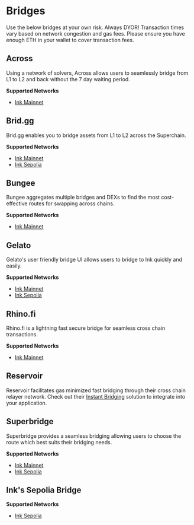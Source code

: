 
# Bridges

<Callout type="info" emoji="ℹ️">
  Use the below bridges at your own risk. Always DYOR!
</Callout>


<Callout type="info" emoji="ℹ️">
  Transaction times vary based on network congestion and gas fees. Please ensure
  you have enough ETH in your wallet to cover transaction fees.
</Callout>

## Across

Using a network of solvers, Across allows users to seamlessly bridge from L1 to L2 and back without the 7 day waiting period.

**Supported Networks**

- [Ink Mainnet](https://app.across.to/bridge?)

## Brid.gg

Brid.gg enables you to bridge assets from L1 to L2 across the Superchain.

**Supported Networks**

- [Ink Mainnet](https://brid.gg/ink)
- [Ink Sepolia](https://testnet.brid.gg/ink-sepolia)

## Bungee

Bungee aggregates multiple bridges and DEXs to find the most cost-effective routes for swapping across chains.

**Supported Networks**

- [Ink Mainnet](https://bungee.exchange)

## Gelato

Gelato's user friendly bridge UI allows users to bridge to Ink quickly and easily.

**Supported Networks**

- [Ink Mainnet](https://bridge.gelato.network/bridge/ink)
- [Ink Sepolia](https://testnet-bridge.gelato.network/bridge/ink-sepolia)

## Rhino.fi

Rhino.fi is a lightning fast secure bridge for seamless cross chain transactions.

**Supported Networks**

- [Ink Mainnet](https://app.rhino.fi/bridge?chain=ETHEREUM&token=ETH&chainOut=INK)

## Reservoir

Reservoir facilitates gas minimized fast bridging through their cross chain relayer network. Check out their [Instant Bridging](https://docs.reservoir.tools/docs/instant-bridging) solution to integrate into your application.


## Superbridge

Superbridge provides a seamless bridging allowing users to choose the route which best suits their bridging needs.

**Supported Networks**

- [Ink Mainnet](https://superbridge.app/)
- [Ink Sepolia](https://testnets.superbridge.app/)


## Ink's Sepolia Bridge

**Supported Networks**

- [Ink Sepolia](https://inkonchain.com/bridge)
